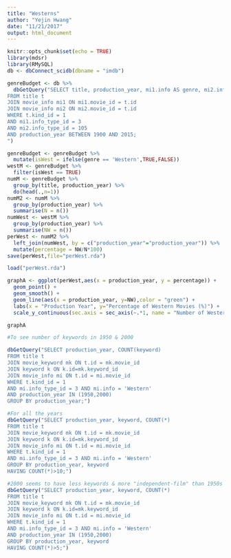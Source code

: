 ```yaml
---
title: "Westerns"
author: "Yejin Hwang"
date: "11/21/2017"
output: html_document
---
```


```r
knitr::opts_chunk$set(echo = TRUE)
library(mdsr)
library(RMySQL)
db <- dbConnect_scidb(dbname = "imdb")
```

```r
genreBudget <- db %>%
  dbGetQuery("SELECT title, production_year, mi1.info AS genre, mi2.info AS budget
FROM title t
JOIN movie_info mi1 ON mi1.movie_id = t.id
JOIN movie_info mi2 ON mi2.movie_id = t.id
WHERE t.kind_id = 1
AND mi1.info_type_id = 3
AND mi2.info_type_id = 105
AND production_year BETWEEN 1900 AND 2015;
")

genreBudget <- genreBudget %>%
  mutate(isWest = ifelse(genre == 'Western',TRUE,FALSE))
westM <- genreBudget %>%
  filter(isWest == TRUE)
numM <- genreBudget %>%
  group_by(title, production_year) %>%
  do(head(.,n=1))
numM2 <- numM %>%
  group_by(production_year) %>%
  summarise(N = n())
numWest <- westM %>%
  group_by(production_year) %>%
  summarise(NW = n())
perWest <- numM2 %>%
  left_join(numWest, by = c("production_year"="production_year")) %>%
  mutate(percentage = NW/N*100)
save(perWest,file="perWest.rda")
```

```r
load("perWest.rda")
```
```r
graphA <- ggplot(perWest,aes(x = production_year, y = percentage)) + 
  geom_point() +
  geom_smooth() +
  geom_line(aes(x = production_year, y=NW),color = "green") + 
  labs(x = "Production Year", y="Percentage of Western Movies (%)") +
  scale_y_continuous(sec.axis = sec_axis(~.*1, name = "Number of Western Movies"))

graphA
```

```r
#To see number of keywords in 1950 & 2000

dbGetQuery("SELECT production_year, COUNT(keyword)
FROM title t
JOIN movie_keyword mk ON t.id = mk.movie_id
JOIN keyword k ON k.id=mk.keyword_id
JOIN movie_info mi ON t.id = mi.movie_id
WHERE t.kind_id = 1
AND mi.info_type_id = 3 AND mi.info = 'Western'
AND production_year IN (1950,2000)
GROUP BY production_year;")

#For all the years
dbGetQuery("SELECT production_year, keyword, COUNT(*)
FROM title t
JOIN movie_keyword mk ON t.id = mk.movie_id
JOIN keyword k ON k.id=mk.keyword_id
JOIN movie_info mi ON t.id = mi.movie_id
WHERE t.kind_id = 1
AND mi.info_type_id = 3 AND mi.info = 'Western'
GROUP BY production_year, keyword
HAVING COUNT(*)>10;")

#2000 seems to have less keywords & more "independent-film" than 1950s
dbGetQuery("SELECT production_year, keyword, COUNT(*)
FROM title t
JOIN movie_keyword mk ON t.id = mk.movie_id
JOIN keyword k ON k.id=mk.keyword_id
JOIN movie_info mi ON t.id = mi.movie_id
WHERE t.kind_id = 1
AND mi.info_type_id = 3 AND mi.info = 'Western'
AND production_year IN (1950,2000)
GROUP BY production_year, keyword
HAVING COUNT(*)>5;")


```




